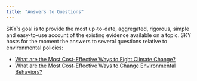 ```yaml
---
title: "Answers to Questions"
---
```


SKY's goal is to provide the most up-to-date, aggregated, rigorous, simple and easy-to-use account of the existing evidence available on a topic.
SKY hosts for the moment the answers to several questions relative to environmental policies:

* [What are the Most Cost-Effective Ways to Fight Climate Change?](CC.html)
* [What are the Most Cost-Effective Ways to Change Environmental Behaviors?](nudges.html)



